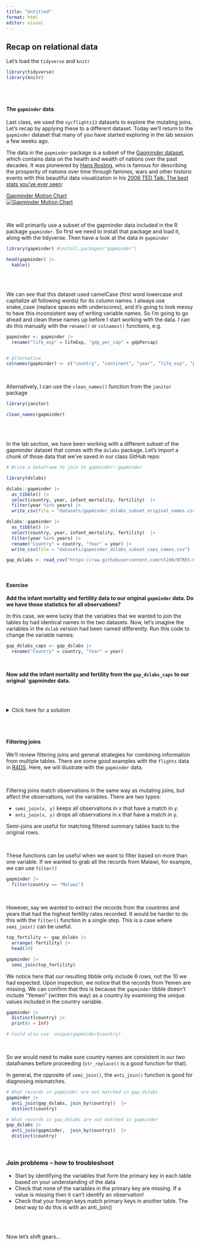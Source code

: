 ```yaml
---
title: "Untitled"
format: html
editor: visual
---
```


## Recap on relational data

Let's load the `tidyverse` and `knitr`

```r
library(tidyverse)
library(knitr)

```

<br> <br>

#### The `gapminder` data

Last class, we used the `nycflights13` datasets to explore the mutating joins. Let's recap by applying these to a different dataset. Today we'll return to the `gapminder` dataset that many of you have started exploring in the lab session a few weeks ago.

The data in the `gapminder` package is a subset of the [Gapminder dataset](https://www.gapminder.org/tools/?from=world#$chart-type=bubbles), which contains data on the health and wealth of nations over the past decades. It was pioneered by [Hans Rosling](https://www.ted.com/speakers/hans_rosling), who is famous for describing the prosperity of nations over time through famines, wars and other historic events with this beautiful data visualization in his [2006 TED Talk: The best stats you've ever seen](https://www.ted.com/talks/hans_rosling_shows_the_best_stats_you_ve_ever_seen):

[Gapminder Motion Chart](http://www.gapminder.org/world)\
[![Gapminder Motion Chart](https://github.com/remi-daigle/2016-04-15-UCSB/raw/gh-pages/viz/img/gapminder-world_motion-chart.png)](http://www.gapminder.org/world)

<br>

We will primarily use a subset of the gapminder data included in the R package `gapminder`. So first we need to install that package and load it, along with the tidyverse. Then have a look at the data in `gapminder`

```r

library(gapminder) #install.packages("gapminder")

head(gapminder) |>
  kable()

```

<br> <br>

We can see that this dataset used camelCase (first word lowercase and capitalize all following words) for its column names. I always use snake_case (replace spaces with underscores), and it's going to look messy to have this inconsistent way of writing variable names. So I'm going to go ahead and clean these names up before I start working with the data. I can do this manually with the `rename()` or `colnames()` functions, e.g.

```r
gapminder <- gapminder |> 
  rename("life_exp" = lifeExp, "gdp_per_cap" = gdpPercap)


# Alternative
colnames(gapminder) <- c("country", "continent", "year", "life_exp", "pop", "gdp_per_cap")

```

<br>

Alternatively, I can use the `clean_names()` function from the `janitor` package

```r
library(janitor)

clean_names(gapminder)

```

<br> <br>

In the lab section, we have been working with a different subset of the gapminder dataset that comes with the `dslabs` package. Let's import a chunk of those data that we've saved in our class GitHub repo:

```r

# Write a dataframe to join to gapminder::gapminder

library(dslabs)

dslabs::gapminder |> 
  as_tibble() |> 
  select(country, year, infant_mortality, fertility)  |> 
  filter(year %in% years) |> 
  write_csv(file = "datasets/gapminder_dslabs_subset_original_names.csv")

dslabs::gapminder |> 
  as_tibble() |> 
  select(country, year, infant_mortality, fertility)  |> 
  filter(year %in% years) |>
  rename("Country" = country, "Year" = year) |> 
  write_csv(file = "datasets/gapminder_dslabs_subset_caps_names.csv")


```

```r

gap_dslabs <- read_csv("https://raw.githubusercontent.com/nt246/NTRES-6100-data-science/main/datasets/gapminder_dslabs_subset_original_names.csv")

```

<br>

#### Exercise

**Add the infant mortality and fertility data to our original `gapminder` data. Do we have those statistics for all observations?**

In this case, we were lucky that the variables that we wanted to join the tables by had identical names in the two datasets. Now, let's imagine the variables in the `dslab` version had been named differently. Run this code to change the variable names:

```r
gap_dslabs_caps <- gap_dslabs |> 
  rename("Country" = country, "Year" = year)

```

<br>

**Now add the infant mortality and fertility from the `gap_dslabs_caps` to our original \`gapminder data.**

<br> <br>

<details>

<summary>Click here for a solution</summary>

```r

## When variable names are identical

# Natural join
gapminder |> 
  left_join(gap_dslabs)

# Specifying the variables to join by (useful if some variables mean different things in the two tables you're joining)
gapminder |> 
  left_join(gap_dslabs, join_by(country, year))

# When variable names are not identical
gapminder |> 
  left_join(gap_dslabs_caps, join_by(country == Country, year == Year))

## Note, gap_dslabs doesn't have data for Afghanistan, so the join may not look successful if you just examine the first few lines. Look further down in the tibble.


```

</details>

<br> <br>

#### Filtering joins

We'll review filtering joins and general strategies for combining information from multiple tables. There are some good examples with the `flights` data in [R4DS](https://r4ds.hadley.nz/joins#filtering-joins). Here, we will illustrate with the `gapminder` data.

<br>

Filtering joins match observations in the same way as mutating joins, but affect the observations, not the variables. There are two types:

-   `semi_join(x, y)` keeps all observations in x that have a match in y.
-   `anti_join(x, y)` drops all observations in x that have a match in y.

Semi-joins are useful for matching filtered summary tables back to the original rows.

<br>

These functions can be useful when we want to filter based on more than one variable. If we wanted to grab all the records from Malawi, for example, we can use `filter()`

```r
gapminder |> 
  filter(country == "Malawi")
```

<br>

However, say we wanted to extract the records from the countries and years that had the highest fertility rates recorded. It would be harder to do this with the `filter()` function in a single step. This is a case where `semi_join()` can be useful.

```r
top_fertility <- gap_dslabs |> 
  arrange(-fertility) |> 
  head(10)

gapminder |> 
  semi_join(top_fertility)
```

We notice here that our resulting tibble only include 6 rows, not the 10 we had expected. Upon inspection, we notice that the records from Yemen are missing. We can confirm that this is because the `gapminder` tibble doesn't include "Yemen" (written this way) as a country by examining the unique values included in the country variable.

```r
gapminder |> 
  distinct(country) |> 
  print(n = Inf)

# Could also use `unique(gapminder$country)`
```

<br>

So we would need to make sure country names are consistent in our two dataframes before proceeding (`str_replace()` is a good function for that).

In general, the opposite of `semi_join()`, the `anti_join()` function is good for diagnosing mismatches.

```r
# What records in gapminder are not matched in gap_dslabs
gapminder |> 
  anti_join(gap_dslabs, join_by(country))  |> 
  distinct(country)

# What records in gap_dslabs are not matched in gapminder
gap_dslabs |> 
  anti_join(gapminder,  join_by(country))  |> 
  distinct(country)

```

<br>

### Join problems – how to troubleshoot

-   Start by identifying the variables that form the primary key in each table based on your understanding of the data
-   Check that none of the variables in the primary key are missing. If a value is missing then it can’t identify an observation!
-   Check that your foreign keys match primary keys in another table. The best way to do this is with an anti_join()

<br> <br>

Now let's shift gears...
